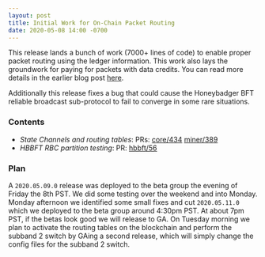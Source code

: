 ```yaml
---
layout: post
title: Initial Work for On-Chain Packet Routing
date: 2020-05-08 14:00 -0700
---
```


This release lands a bunch of work (7000+ lines of code) to enable proper packet routing using the
ledger information. This work also lays the groundwork for paying for packets with data credits. You
can read more details in the earlier blog post
[here](https://engineering.helium.comhttps://docs.helium.com/blog/2020/05/05/lorawan-network-upgrade-potential-disruption-mitigation.html).

<!--truncate-->

Additionally this release fixes a bug that could cause the Honeybadger BFT reliable broadcast
sub-protocol to fail to converge in some rare situations.

### Contents

- _State Channels and routing tables_: PRs:
  [core/434](https://github.com/helium/blockchain-core/pull/434)
  [miner/389](https://github.com/helium/miner/pull/389)
- _HBBFT RBC partition testing_: PR: [hbbft/56](https://github.com/helium/erlang-hbbft/pull/56)

### Plan

A `2020.05.09.0` release was deployed to the beta group the evening of Friday the 8th PST. We did
some testing over the weekend and into Monday. Monday afternoon we identified some small fixes and
cut `2020.05.11.0` which we deployed to the beta group around 4:30pm PST. At about 7pm PST, if the
betas look good we will release to GA. On Tuesday morning we plan to activate the routing tables on
the blockchain and perform the subband 2 switch by GAing a second release, which will simply change
the config files for the subband 2 switch.
